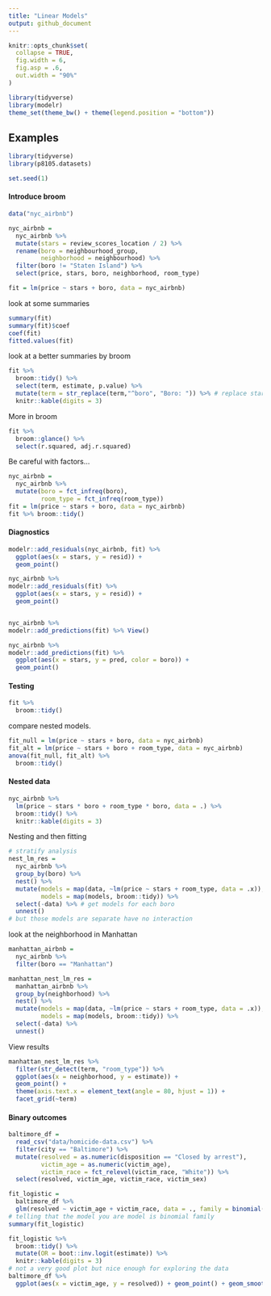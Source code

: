 ```yaml
---
title: "Linear Models"
output: github_document
---
```


```r
knitr::opts_chunk$set(
  collapse = TRUE,
  fig.width = 6,
  fig.asp = .6,
  out.width = "90%"
)

library(tidyverse)
library(modelr)
theme_set(theme_bw() + theme(legend.position = "bottom"))
```

## Examples
```r
library(tidyverse)
library(p8105.datasets)

set.seed(1)

```

#### Introduce broom

```r
data("nyc_airbnb")

nyc_airbnb = 
  nyc_airbnb %>% 
  mutate(stars = review_scores_location / 2) %>% 
  rename(boro = neighbourhood_group,
         neighborhood = neighbourhood) %>% 
  filter(boro != "Staten Island") %>% 
  select(price, stars, boro, neighborhood, room_type)

fit = lm(price ~ stars + boro, data = nyc_airbnb)

```

look at some summaries
```r
summary(fit)
summary(fit)$coef
coef(fit)
fitted.values(fit)

```

look at a better summaries by broom

```r
fit %>% 
  broom::tidy() %>% 
  select(term, estimate, p.value) %>% 
  mutate(term = str_replace(term,"^boro", "Boro: ")) %>% # replace start with boro to Boro:
  knitr::kable(digits = 3)
```

More in broom

```r
fit %>% 
  broom::glance() %>% 
  select(r.squared, adj.r.squared)
```
Be careful with factors...

```r
nyc_airbnb = 
  nyc_airbnb %>% 
  mutate(boro = fct_infreq(boro),
         room_type = fct_infreq(room_type))
fit = lm(price ~ stars + boro, data = nyc_airbnb)
fit %>% broom::tidy()
```

#### Diagnostics
```r
modelr::add_residuals(nyc_airbnb, fit) %>% 
  ggplot(aes(x = stars, y = resid)) +
  geom_point()

nyc_airbnb %>% 
modelr::add_residuals(fit) %>% 
  ggplot(aes(x = stars, y = resid)) +
  geom_point()


nyc_airbnb %>% 
modelr::add_predictions(fit) %>% View()

nyc_airbnb %>% 
modelr::add_predictions(fit) %>% 
  ggplot(aes(x = stars, y = pred, color = boro)) +
  geom_point()

```

#### Testing

```r
fit %>% 
  broom::tidy()
```

compare nested models.

```r
fit_null = lm(price ~ stars + boro, data = nyc_airbnb)
fit_alt = lm(price ~ stars + boro + room_type, data = nyc_airbnb)
anova(fit_null, fit_alt) %>% 
  broom::tidy()

```

#### Nested data

```r
nyc_airbnb %>% 
  lm(price ~ stars * boro + room_type * boro, data = .) %>% 
  broom::tidy() %>% 
  knitr::kable(digits = 3)
```

Nesting and then fitting

```r
# stratify analysis
nest_lm_res =
  nyc_airbnb %>% 
  group_by(boro) %>% 
  nest() %>%
  mutate(models = map(data, ~lm(price ~ stars + room_type, data = .x)), # map in each group
         models = map(models, broom::tidy)) %>% 
  select(-data) %>% # get models for each boro
  unnest()
# but those models are separate have no interaction
```

look at the neighborhood in Manhattan

```r
manhattan_airbnb =
  nyc_airbnb %>% 
  filter(boro == "Manhattan")

manhattan_nest_lm_res =
  manhattan_airbnb %>% 
  group_by(neighborhood) %>% 
  nest() %>% 
  mutate(models = map(data, ~lm(price ~ stars + room_type, data = .x)),
         models = map(models, broom::tidy)) %>% 
  select(-data) %>% 
  unnest()
```

View results

```r
manhattan_nest_lm_res %>% 
  filter(str_detect(term, "room_type")) %>% 
  ggplot(aes(x = neighborhood, y = estimate)) +
  geom_point() +
  theme(axis.text.x = element_text(angle = 80, hjust = 1)) +
  facet_grid(~term)
```

#### Binary outcomes

```r
baltimore_df = 
  read_csv("data/homicide-data.csv") %>% 
  filter(city == "Baltimore") %>% 
  mutate(resolved = as.numeric(disposition == "Closed by arrest"),
         victim_age = as.numeric(victim_age),
         victim_race = fct_relevel(victim_race, "White")) %>% 
  select(resolved, victim_age, victim_race, victim_sex)
```

```r
fit_logistic = 
  baltimore_df %>% 
  glm(resolved ~ victim_age + victim_race, data = ., family = binomial()) 
# telling that the model you are model is binomial family
summary(fit_logistic)
```

```r
fit_logistic %>% 
  broom::tidy() %>% 
  mutate(OR = boot::inv.logit(estimate)) %>% 
  knitr::kable(digits = 3)
# not a very good plot but nice enough for exploring the data 
baltimore_df %>% 
  ggplot(aes(x = victim_age, y = resolved)) + geom_point() + geom_smooth()
```






